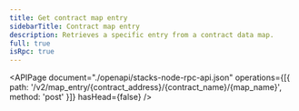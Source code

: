 ```yaml
---
title: Get contract map entry
sidebarTitle: Contract map entry
description: Retrieves a specific entry from a contract data map.
full: true
isRpc: true
---
```


<APIPage
  document="./openapi/stacks-node-rpc-api.json"
  operations={[{ path: '/v2/map_entry/{contract_address}/{contract_name}/{map_name}', method: 'post' }]}
  hasHead={false}
/>